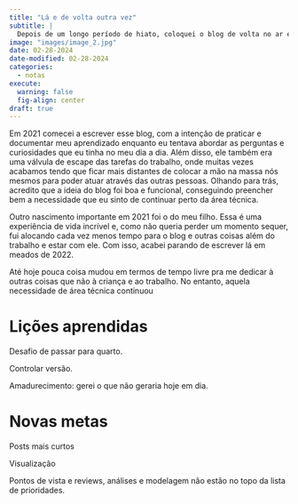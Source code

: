 ```yaml
---
title: "Lá e de volta outra vez"
subtitle: |
  Depois de um longo período de hiato, coloquei o blog de volta no ar e quero voltar à escrever. Esse post fala um pouco mais sobre esse retorno, o aprendizado envolvido no processo e meus novos objetivos com esse blog.
image: "images/image_2.jpg"
date: 02-28-2024
date-modified: 02-28-2024
categories:
  - notas
execute:
  warning: false
  fig-align: center
draft: true
---
```


Em 2021 comecei a escrever esse blog, com a intenção de praticar e documentar meu aprendizado enquanto eu tentava abordar as perguntas e curiosidades que eu tinha no meu dia a dia. Além disso, ele também era uma válvula de escape das tarefas do trabalho, onde muitas vezes acabamos tendo que ficar mais distantes de colocar a mão na massa nós mesmos para poder atuar através das outras pessoas. Olhando para trás, acredito que a ideia do blog foi boa e funcional, conseguindo preencher bem a necessidade que eu sinto de continuar perto da área técnica.  

Outro nascimento importante em 2021 foi o do meu filho. Essa é uma experiência de vida incrível e, como não queria perder um momento sequer, fui alocando cada vez menos tempo para o blog e outras coisas além do trabalho e estar com ele. Com isso, acabei parando de escrever lá em meados de 2022.

Até hoje pouca coisa mudou em termos de tempo livre pra me dedicar à outras coisas que não à criança e ao trabalho. No entanto, aquela necessidade de área técnica continuou 

# Lições aprendidas

Desafio de passar para quarto.

Controlar versão.

Amadurecimento: gerei o que não geraria hoje em dia.

# Novas metas

Posts mais curtos

Visualização

Pontos de vista e reviews, análises e modelagem não estão no topo da lista de prioridades.
